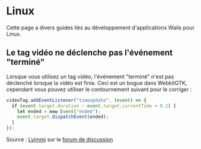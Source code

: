 # Linux

Cette page a divers guides liés au développement d'applications Wails pour Linux.

## Le tag vidéo ne déclenche pas l'événement "terminé"

Lorsque vous utilisez un tag vidéo, l'événement "terminé" n'est pas déclenché lorsque la vidéo est finie. Ceci est un bogue dans WebkitGTK, cependant vous pouvez utiliser le contournement suivant pour le corriger :

```js
videoTag.addEventListener("timeupdate", (event) => {
  if (event.target.duration - event.target.currentTime < 0.2) {
    let ended = new Event("ended");
    event.target.dispatchEvent(ended);
  }
});
```

Source : [Lyimmi](https://github.com/Lyimmi) sur le [forum de discussion](https://github.com/wailsapp/zappie/issues/1729#issuecomment-1212291275)
